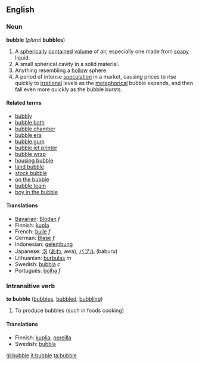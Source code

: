 ==English==

===Noun===
'''bubble''' (''plural'' '''bubbles''')

#A [[spherical]]ly [[contained]] [[volume]] of air, especially one made from [[soapy]] liquid.
#A small spherical cavity in a solid material.
#Anything resembling a [[hollow]] sphere.
#A period of intense [[speculation]] in a market, causing prices to rise quickly to [[irrational]] levels as the [[metaphorical]] bubble expands, and then fall even more quickly as the bubble bursts.

====Related terms====
*[[bubbly]]
*[[bubble bath]]
*[[bubble chamber]]
*[[bubble era]]
*[[bubble gum]]
*[[bubble jet printer]]
*[[bubble wrap]]
*[[housing bubble]]
*[[land bubble]]
*[[stock bubble]]
*[[on the bubble]]
*[[bubble team]]
*[[boy in the bubble]]

====Translations====
*[[Bavarian]]: [[Blodan]] ''f''
*Finnish: [[kupla]]
*French: [[bulle]] ''f''
*German: [[Blase]] ''f''
*Indonesian: [[gelembung]]
*Japanese: [[泡]] ([[あわ]], awa), [[バブル]] (baburu)
*Lithuanian: [[burbulas]] ''m''
*Swedish: [[bubbla]] ''c''
*Português: [[bolha]] ''f''

===Intransitive verb===
'''to bubble''' ([[bubbles]], [[bubbled]], [[bubbling]])
#To produce bubbles (such in foods cooking)

====Translations====
*Finnish: [[kuplia]], [[poreilla]]
*Swedish: [[bubbla]]

[[gl:bubble]]
[[it:bubble]]
[[ta:bubble]]